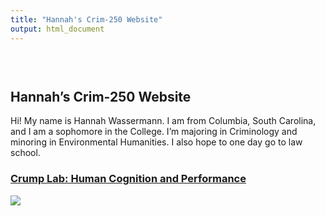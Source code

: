 ```yaml
---
title: "Hannah's Crim-250 Website"
output: html_document
---
```


<style type="text/css">
.title {
  display: none;
}

#getting-started img {
  margin-right: 10px;
}

</style>

<div class="row" style="padding-top: 30px;">
<div class="col-sm-6">



# **Hannah's Crim-250 Website**

Hi! My name is Hannah Wassermann. I am from Columbia, South Carolina, and I am a sophomore in the College. I'm majoring in Criminology and minoring in Environmental Humanities. I also hope to one day go to law school.  

</div>
<div class="col-sm-6">

### [Crump Lab: Human Cognition and Performance](https://crumplab.github.io)

<a href = "https://crumplab.github.io">
![](images/logo.png)
</a>
</div>
